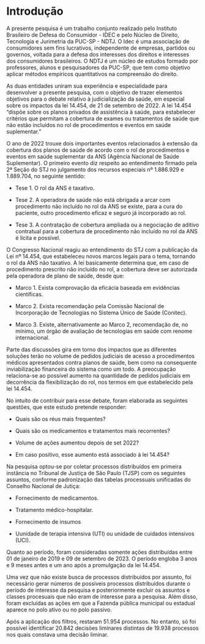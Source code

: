 # Introdução

A presente pesquisa é um trabalho conjunto realizado pelo Instituto Brasileiro de Defesa do Consumidor - IDEC e pelo Núcleo de Direito, Tecnologia e Jurimetria da PUC-SP - NDTJ.
O Idec é uma associação de consumidores sem fins lucrativos, independente de empresas, partidos ou governos, voltada para a defesa dos interesses dos direitos e interesses dos consumidores brasileiros.
O NDTJ é um núcleo de estudos formado por professores, alunos e pesquisadores da PUC-SP, que tem como objetivo aplicar métodos empíricos quantitativos na compreensão do direito.

As duas entidades uniram sua experiência e especialidade para desenvolver a presente pesquisa, com o objetivo de trazer elementos objetivos para o debate relativo à judicialização da saúde, em especial sobre os impactos da lei 14.454, de 21 de setembro de 2022.
A lei 14.454 "dispõe sobre os planos privados de assistência à saúde, para estabelecer critérios que permitam a cobertura de exames ou tratamentos de saúde que não estão incluídos no rol de procedimentos e eventos em saúde suplementar."

O ano de 2022 trouxe dois importantes eventos relacionados à extensão da cobertura dos planos de saúde de acordo com o rol de procedimentos e eventos em saúde suplementar da ANS (Agência Nacional de Saúde Suplementar).
O primeiro evento diz respeito ao entendimento firmado pela 2ª Seção do STJ no julgamento dos recursos especiais nº 1.886.929 e 1.889.704, no seguinte sentido:

-   Tese 1.
    O rol da ANS é taxativo.

-   Tese 2.
    A operadora de saúde não está obrigada a arcar com procedimento não incluído no rol da ANS se existe, para a cura do paciente, outro procedimento eficaz e seguro já incorporado ao rol.

-   Tese 3.
    A contratação de cobertura ampliada ou a negociação de aditivo contratual para a cobertura de procedimento não incluído no rol da ANS é lícita e possível.

O Congresso Nacional reagiu ao entendimento do STJ com a publicação da Lei nº 14.454, que estabeleceu novos marcos legais para o tema, tornando o rol da ANS não taxativo.
A lei basicamente determina que, em caso de procedimento prescrito não incluído no rol, a cobertura deve ser autorizada pela operadora de plano de saúde, desde que:

-   Marco 1.
    Exista comprovação da eficácia baseada em evidências científicas.

-   Marco 2.
    Exista recomendação pela Comissão Nacional de Incorporação de Tecnologias no Sistema Único de Saúde (Conitec).

-   Marco 3.
    Existe, alternativamente ao Marco 2, recomendação de, no mínimo, um órgão de avaliação de tecnologias em saúde com renome internacional.

Parte das discussões gira em torno dos impactos que as diferentes soluções terão no volume de pedidos judiciais de acesso a procedimentos médicos apresentados contra planos de saúde, bem como na consequente inviabilização financeira do sistema como um todo.
A preocupação relaciona-se ao possível aumento na quantidade de pedidos judiciais em decorrência da flexibilização do rol, nos termos em que estabelecido pela lei 14.454.

No intuito de contribuir para esse debate, foram elaborada as seguintes questões, que este estudo pretende responder:

-   Quais são os réus mais frequentes?

-   Quais são os medicamentos e tratamentos mais recorrentes?

-   Volume de ações aumentou depois de set 2022?

-   Em caso positivo, esse aumento está associado à lei 14.454?

Na pesquisa optou-se por coletar processos distribuídos em primeira instância no Tribunal de Justiça de São Paulo (TJSP) com os seguintes assuntos, conforme padronização das tabelas processuais unificadas do Conselho Nacional de Jutiça:

-   Fornecimento de medicamentos.

-   Tratamento médico-hospitalar.

-   Fornecimento de insumos

-   Uunidade de terapia intensiva (UTI) ou unidade de cuidados intensivos (UCI).

Quanto ao período, foram consideradas somente ações distribuídas entre 01 de janeiro de 2019 e 09 de setembro de 2023.
O período engloba 3 anos e 9 meses antes e um ano após a promulgação da lei 14.454.

Uma vez que não existe busca de processos distribuídos por assunto, foi necessário gerar números de possíveis processos distribuídos durante o período de interesse da pesquisa e posteriormente excluir os assuntos e classes procesuais que não eram de interesse para a pesquisa.
Além disso, foram excluídas as ações em que a Fazenda pública municipal ou estadual aparece no polo ativo ou no polo passivo.

Após a aplicação dos filtros, restaram 51.954 processos.
No entanto, só foi possível identificar 20.842 decisões liminares distintas de 19.938 processos nos quais constava uma decisão liminar.
